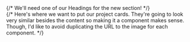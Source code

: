 <section className="projects-section">
  <div className="blue-box" aria-hidden="true" />
  {/* We'll need one of our Headings for the new section! */}
  <div className="project-cards">
    {/* 
      Here's where we want to put our project cards. They're 
      going to look very similar besides the content so making 
      it a component makes sense. Though, I'd like to avoid 
      duplicating the URL to the image for each component.
    */}
  </div>
</section>